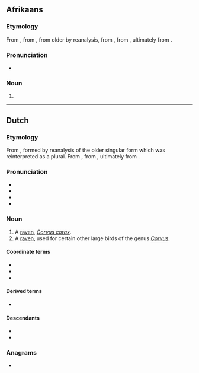 {{also|Raaf|RAAF}}
==Afrikaans==

===Etymology===
From {{inh|af|nl|raaf}}, from {{inh|af|dum|rāve}}, from older {{m|dum|rāven}} by reanalysis, from {{inh|af|odt|*ravan}}, from {{inh|af|gem-pro|*hrabnaz}}, ultimately from {{der|af|ine-pro|*ḱorh₂-}}.

===Pronunciation===
* {{IPA|af|/rɑːf/}}

===Noun===
{{af-noun|rawe}}

# {{l|en|raven}}

{{topics|af|Birds}}

----

==Dutch==

===Etymology===
From {{inh|nl|dum|rāve}}, formed by reanalysis of the older singular form {{m|dum|rāven}} which was reinterpreted as a plural. From {{inh|nl|odt|ravan}}, from {{inh|nl|gem-pro|*hrabnaz}}, ultimately from {{der|nl|ine-pro|*ḱorh₂-}}.

===Pronunciation===
* {{audio|nl|Nl-raaf.ogg|audio}}
* {{IPA|nl|/raːf/}}
* {{hyphenation|nl|raaf}}
* {{rhymes|nl|aːf}}

===Noun===
{{nl-noun|m|g2=f|-ven|raafje}}

# A [[raven]], ''[[Corvus corax]]''.
# A [[raven]], used for certain other large birds of the genus ''[[Corvus]]''.

====Coordinate terms====
* {{l|nl|kauw}}
* {{l|nl|kraai}}
* {{l|nl|roek}}

====Derived terms====
* {{l|nl|hoornraaf}}

====Descendants====
* {{desc|af|raaf}}
* {{desc|srn|rafru|bor=1}}

===Anagrams===
* {{l|nl|Afar}}

{{cln|nl|rebracketings}}
{{topics|nl|Corvids}}